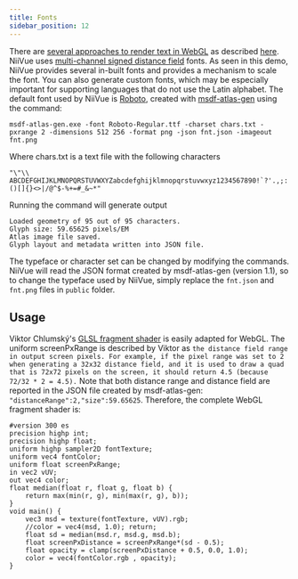 ```yaml
---
title: Fonts
sidebar_position: 12
---
```




<NiivueBrowserWrapper>
  <FontDemo />
</NiivueBrowserWrapper>

There are [several approaches to render text in WebGL](https://stackoverflow.com/questions/25956272/better-quality-text-in-webgl) as described [here](https://css-tricks.com/techniques-for-rendering-text-with-webgl/). NiiVue uses
[multi-channel signed distance field](https://github.com/Chlumsky/msdfgen) fonts. As seen in this demo, NiiVue provides several in-built fonts and provides a mechanism to scale the font. You can also generate custom fonts, which may be especially important for supporting languages that do not use the Latin alphabet. The default font used by NiiVue is [Roboto](https://fonts.google.com/specimen/Roboto?preview.text_type=custom), created with [msdf-atlas-gen](https://github.com/Chlumsky/msdf-atlas-gen) using the command:

```
msdf-atlas-gen.exe -font Roboto-Regular.ttf -charset chars.txt -pxrange 2 -dimensions 512 256 -format png -json fnt.json -imageout fnt.png
```

Where chars.txt is a text file with the following characters

```
"\"\\ ABCDEFGHIJKLMNOPQRSTUVWXYZabcdefghijklmnopqrstuvwxyz1234567890!`?'.,;:()[]{}<>|/@^$-%+=#_&~*"
```

Running the command will generate output

```
Loaded geometry of 95 out of 95 characters.
Glyph size: 59.65625 pixels/EM
Atlas image file saved.
Glyph layout and metadata written into JSON file.
```

The typeface or character set can be changed by modifying the commands. NiiVue will read the JSON format created by msdf-atlas-gen (version 1.1), so to change the typeface used by NiiVue, simply replace the `fnt.json` and `fnt.png` files in `public` folder.

## Usage

Viktor Chlumský's [GLSL fragment shader](https://github.com/Chlumsky/msdfgen) is easily adapted for WebGL. The uniform screenPxRange is described by Viktor as `the distance field range in output screen pixels. For example, if the pixel range was set to 2 when generating a 32x32 distance field, and it is used to draw a quad that is 72x72 pixels on the screen, it should return 4.5 (because 72/32 * 2 = 4.5).` Note that both distance range and distance field are reported in the JSON file created by msdf-atlas-gen: `"distanceRange":2,"size":59.65625`. Therefore, the complete WebGL fragment shader is:

```
#version 300 es
precision highp int;
precision highp float;
uniform highp sampler2D fontTexture;
uniform vec4 fontColor;
uniform float screenPxRange;
in vec2 vUV;
out vec4 color;
float median(float r, float g, float b) {
    return max(min(r, g), min(max(r, g), b));
}
void main() {
	vec3 msd = texture(fontTexture, vUV).rgb;
	//color = vec4(msd, 1.0); return;
    float sd = median(msd.r, msd.g, msd.b);
    float screenPxDistance = screenPxRange*(sd - 0.5);
    float opacity = clamp(screenPxDistance + 0.5, 0.0, 1.0);
	color = vec4(fontColor.rgb , opacity);
}
```
